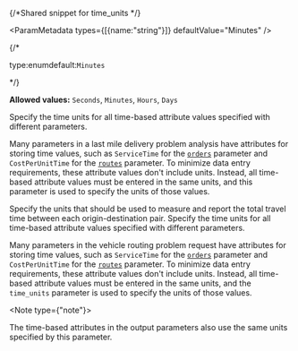 {/*Shared snippet for time_units */} 

<ParamMetadata types={[{name:"string"}]} defaultValue="Minutes" />

{/* <p class="space-x-2"><span class="font-sm text-color-3">type:enum</span><span class="font-bold text-[#6d29cc]">default:`Minutes`</span></p> */}

**Allowed values:** `Seconds`, `Minutes`, `Hours`, `Days`

<If c={props.lmd}>
Specify the time units for all time-based attribute values specified with different parameters.

Many parameters in a last mile delivery problem analysis have attributes for storing time values, such as `ServiceTime` for the [`orders`](#orders) parameter and `CostPerUnitTime` for the [`routes`](#routes) parameter. To minimize data entry requirements, these attribute values don't include units. Instead, all time-based attribute values must be entered in the same units, and this parameter is used to specify the units of those values.

</If>

<If c={props.ODCost}>
Specify the units that should be used to measure and report the total travel time between each origin-destination pair.
</If>

<If c={props.vrp}>
Specify the time units for all time-based attribute values specified with different parameters. 

Many parameters in the vehicle routing problem request have attributes for storing time values, such as `ServiceTime` for the [`orders`](#orders) parameter and `CostPerUnitTime` for the [`routes`](#routes) parameter. To minimize data entry requirements, these attribute values don't include units. Instead, all time-based attribute values must be entered in the same units, and the `time_units` parameter is used to specify the units of those values.

</If>

<Note type={"note"}>

The time-based attributes in the output parameters also use the same units specified by this parameter.
</Note>